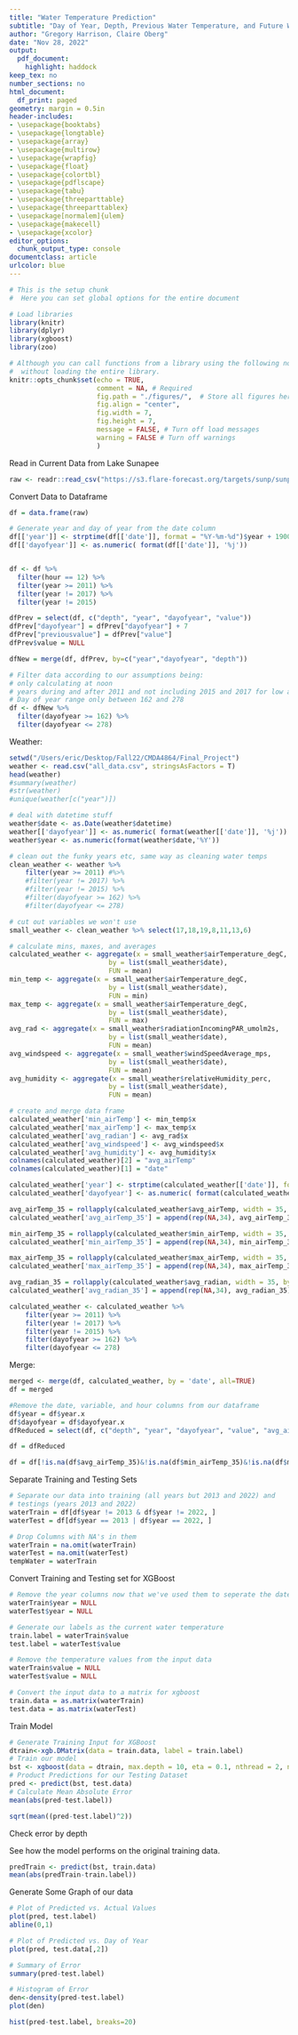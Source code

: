```yaml
---
title: "Water Temperature Prediction"
subtitle: "Day of Year, Depth, Previous Water Temperature, and Future Weather XGBoost Model"
author: "Gregory Harrison, Claire Oberg"
date: "Nov 28, 2022"
output:
  pdf_document:
    highlight: haddock
keep_tex: no
number_sections: no
html_document:
  df_print: paged
geometry: margin = 0.5in
header-includes:
- \usepackage{booktabs}
- \usepackage{longtable}
- \usepackage{array}
- \usepackage{multirow}
- \usepackage{wrapfig}
- \usepackage{float}
- \usepackage{colortbl}
- \usepackage{pdflscape}
- \usepackage{tabu}
- \usepackage{threeparttable}
- \usepackage{threeparttablex}
- \usepackage[normalem]{ulem}
- \usepackage{makecell}
- \usepackage{xcolor}
editor_options:
  chunk_output_type: console
documentclass: article
urlcolor: blue
---
```

  

```r
# This is the setup chunk
#  Here you can set global options for the entire document

# Load libraries 
library(knitr)
library(dplyr)
library(xgboost)
library(zoo)

# Although you can call functions from a library using the following notation
#  without loading the entire library.
knitr::opts_chunk$set(echo = TRUE, 
                      comment = NA, # Required
                      fig.path = "./figures/",  # Store all figures here in relative path (make the folder first)
                      fig.align = "center",
                      fig.width = 7,
                      fig.height = 7,
                      message = FALSE, # Turn off load messages
                      warning = FALSE # Turn off warnings
                      )
```


Read in Current Data from Lake Sunapee

```r
raw <- readr::read_csv("https://s3.flare-forecast.org/targets/sunp/sunp-targets-insitu.csv")
```

Convert Data to Dataframe

```r
df = data.frame(raw)

# Generate year and day of year from the date column
df[['year']] <- strptime(df[['date']], format = "%Y-%m-%d")$year + 1900
df[['dayofyear']] <- as.numeric( format(df[['date']], '%j'))


df <- df %>%
  filter(hour == 12) %>%
  filter(year >= 2011) %>%
  filter(year != 2017) %>%
  filter(year != 2015)

dfPrev = select(df, c("depth", "year", "dayofyear", "value"))
dfPrev["dayofyear"] = dfPrev["dayofyear"] + 7
dfPrev["previousvalue"] = dfPrev["value"]
dfPrev$value = NULL

dfNew = merge(df, dfPrev, by=c("year","dayofyear", "depth"))
```



```r

# Filter data according to our assumptions being:
# only calculating at noon
# years during and after 2011 and not including 2015 and 2017 for low amounts of data
# Day of year range only between 162 and 278 
df <- dfNew %>%
  filter(dayofyear >= 162) %>%
  filter(dayofyear <= 278) 
```

Weather:

```r
setwd("/Users/eric/Desktop/Fall22/CMDA4864/Final_Project")
weather <- read.csv("all_data.csv", stringsAsFactors = T)
head(weather)
#summary(weather)
#str(weather)
#unique(weather[c("year")])

# deal with datetime stuff
weather$date <- as.Date(weather$datetime)
weather[['dayofyear']] <- as.numeric( format(weather[['date']], '%j'))
weather$year <- as.numeric(format(weather$date,'%Y'))

# clean out the funky years etc, same way as cleaning water temps
clean_weather <- weather %>%
    filter(year >= 2011) #%>%
    #filter(year != 2017) %>%
    #filter(year != 2015) %>%
    #filter(dayofyear >= 162) %>%
    #filter(dayofyear <= 278)

# cut out variables we won't use
small_weather <- clean_weather %>% select(17,18,19,8,11,13,6)

# calculate mins, maxes, and averages
calculated_weather <- aggregate(x = small_weather$airTemperature_degC,      # Specify data column
                         by = list(small_weather$date),                 # Specify group indicator
                         FUN = mean)
min_temp <- aggregate(x = small_weather$airTemperature_degC,      
                         by = list(small_weather$date),              
                         FUN = min)
max_temp <- aggregate(x = small_weather$airTemperature_degC,      
                         by = list(small_weather$date),              
                         FUN = max)
avg_rad <- aggregate(x = small_weather$radiationIncomingPAR_umolm2s,      
                         by = list(small_weather$date),              
                         FUN = mean)
avg_windspeed <- aggregate(x = small_weather$windSpeedAverage_mps,      
                         by = list(small_weather$date),              
                         FUN = mean)
avg_humidity <- aggregate(x = small_weather$relativeHumidity_perc,      
                         by = list(small_weather$date),              
                         FUN = mean)

# create and merge data frame
calculated_weather['min_airTemp'] <- min_temp$x
calculated_weather['max_airTemp'] <- max_temp$x
calculated_weather['avg_radian'] <- avg_rad$x
calculated_weather['avg_windspeed'] <- avg_windspeed$x
calculated_weather['avg_humidity'] <- avg_humidity$x
colnames(calculated_weather)[2] = "avg_airTemp"
colnames(calculated_weather)[1] = "date"
```

```r
calculated_weather['year'] <- strptime(calculated_weather[['date']], format = "%Y-%m-%d")$year + 1900
calculated_weather['dayofyear'] <- as.numeric( format(calculated_weather[['date']], '%j'))
```


```r
avg_airTemp_35 = rollapply(calculated_weather$avg_airTemp, width = 35, by=1, FUN = mean, na.rm=TRUE, align="left")
calculated_weather['avg_airTemp_35'] = append(rep(NA,34), avg_airTemp_35)

min_airTemp_35 = rollapply(calculated_weather$min_airTemp, width = 35, by=1, FUN = mean, na.rm=TRUE, align="left")
calculated_weather['min_airTemp_35'] = append(rep(NA,34), min_airTemp_35)

max_airTemp_35 = rollapply(calculated_weather$max_airTemp, width = 35, by=1, FUN = mean, na.rm=TRUE, align="left")
calculated_weather['max_airTemp_35'] = append(rep(NA,34), max_airTemp_35)

avg_radian_35 = rollapply(calculated_weather$avg_radian, width = 35, by=1, FUN = mean, na.rm=TRUE, align="left")
calculated_weather['avg_radian_35'] = append(rep(NA,34), avg_radian_35)
```

```r
calculated_weather <- calculated_weather %>%
    filter(year >= 2011) %>%
    filter(year != 2017) %>%
    filter(year != 2015) %>%
    filter(dayofyear >= 162) %>%
    filter(dayofyear <= 278)
```


Merge:

```r
merged <- merge(df, calculated_weather, by = 'date', all=TRUE)
df = merged
```

```r
#Remove the date, variable, and hour columns from our dataframe
df$year = df$year.x
df$dayofyear = df$dayofyear.x
dfReduced = select(df, c("depth", "year", "dayofyear", "value", "avg_airTemp_35", 'min_airTemp_35', 'max_airTemp_35', 'avg_radian_35', 'previousvalue'))

df = dfReduced

df = df[!is.na(df$avg_airTemp_35)&!is.na(df$min_airTemp_35)&!is.na(df$max_airTemp_35)&!is.na(df$avg_radian_35), ]

```



Separate Training and Testing Sets

```r
# Separate our data into training (all years but 2013 and 2022) and 
# testings (years 2013 and 2022)
waterTrain = df[df$year != 2013 & df$year != 2022, ]
waterTest = df[df$year == 2013 | df$year == 2022, ]

# Drop Columns with NA's in them 
waterTrain = na.omit(waterTrain)
waterTest = na.omit(waterTest)
tempWater = waterTrain
```

Convert Training and Testing set for XGBoost

```r
# Remove the year columns now that we've used them to seperate the date
waterTrain$year = NULL
waterTest$year = NULL

# Generate our labels as the current water temperature
train.label = waterTrain$value
test.label = waterTest$value

# Remove the temperature values from the input data 
waterTrain$value = NULL
waterTest$value = NULL

# Convert the input data to a matrix for xgboost
train.data = as.matrix(waterTrain)
test.data = as.matrix(waterTest)
```

Train Model

```r
# Generate Training Input for XGBoost
dtrain<-xgb.DMatrix(data = train.data, label = train.label)
# Train our model
bst <- xgboost(data = dtrain, max.depth = 10, eta = 0.1, nthread = 2, nrounds = 50, verbose = 1)
# Product Predictions for our Testing Dataset
pred <- predict(bst, test.data)
# Calculate Mean Absolute Error 
mean(abs(pred-test.label))
```

```r
sqrt(mean((pred-test.label)^2))
```

Check error by depth 


See how the model performs on the original training data. 

```r
predTrain <- predict(bst, train.data)
mean(abs(predTrain-train.label))
```

Generate Some Graph of our data

```r
# Plot of Predicted vs. Actual Values
plot(pred, test.label)
abline(0,1)
```

```r
# Plot of Predicted vs. Day of Year
plot(pred, test.data[,2])
```

```r
# Summary of Error
summary(pred-test.label)
```

```r
# Histogram of Error
den<-density(pred-test.label)
plot(den)
```

```r
hist(pred-test.label, breaks=20)
```

